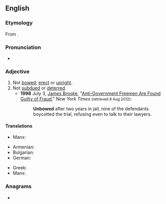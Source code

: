 ==English==

===Etymology===
From {{af|en|un-|bowed}}.

===Pronunciation===
* {{rhymes|en|aʊd|s=2}}

===Adjective===
{{en-adj}}

# Not [[bowed]]; [[erect]] or [[upright]].
# Not [[subdue]]d or [[deter]]red.
#* '''1998''' July 3, [[w:James Brooke (journalist)|James Brooke]], "[http://www.nytimes.com/1998/07/03/us/anti-government-freemen-are-found-guilty-of-fraud.html?pagewanted=all&src=pm Anti-Government Freemen Are Found Guilty of Fraud]," ''New York Times'' <small>(retrieved 8 Aug 2012)</small>:
#*: '''Unbowed''' after two years in jail, nine of the defendants boycotted the trial, refusing even to talk to their lawyers.

====Translations====
{{trans-top|not bowed}}
* Manx: {{t-check|gv|neuchroymmit}}
{{trans-mid}}
{{trans-bottom}}

{{trans-top|not subdued or deterred}}
* Armenian: {{t+|hy|աննվաճ}}
* Bulgarian: {{t+|bg|непокорен}}
* German: {{t+|de|aufrecht}}
{{trans-mid}}
* Greek: {{t+|el|αγονάτιστος}}
* Manx: {{t|gv|neuchroymmit}}
{{trans-bottom}}

===Anagrams===
* {{anagrams|en|a=bdenouw|bewound}}